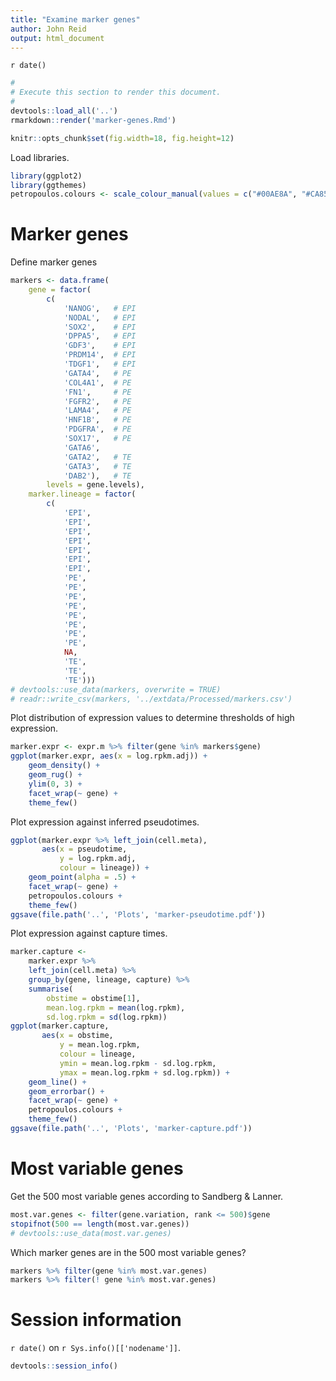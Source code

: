 ```yaml
---
title: "Examine marker genes"
author: John Reid
output: html_document
---
```


`r date()`

```r
#
# Execute this section to render this document.
#
devtools::load_all('..')
rmarkdown::render('marker-genes.Rmd')
```

```r
knitr::opts_chunk$set(fig.width=18, fig.height=12)
```

Load libraries.
```r
library(ggplot2)
library(ggthemes)
petropoulos.colours <- scale_colour_manual(values = c("#00AE8A", "#CA8505", "#FF6C00", "#8586C3"))
```


# Marker genes

Define marker genes
```r
markers <- data.frame(
    gene = factor(
        c(
            'NANOG',   # EPI
            'NODAL',   # EPI
            'SOX2',    # EPI
            'DPPA5',   # EPI
            'GDF3',    # EPI
            'PRDM14',  # EPI
            'TDGF1',   # EPI
            'GATA4',   # PE
            'COL4A1',  # PE
            'FN1',     # PE
            'FGFR2',   # PE
            'LAMA4',   # PE
            'HNF1B',   # PE
            'PDGFRA',  # PE
            'SOX17',   # PE
            'GATA6',
            'GATA2',   # TE
            'GATA3',   # TE
            'DAB2'),   # TE
        levels = gene.levels),
    marker.lineage = factor(
        c(
            'EPI',
            'EPI',
            'EPI',
            'EPI',
            'EPI',
            'EPI',
            'EPI',
            'PE',
            'PE',
            'PE',
            'PE',
            'PE',
            'PE',
            'PE',
            'PE',
            NA,
            'TE',
            'TE',
            'TE')))
# devtools::use_data(markers, overwrite = TRUE)
# readr::write_csv(markers, '../extdata/Processed/markers.csv')
```

Plot distribution of expression values to determine thresholds of high
expression.
```r
marker.expr <- expr.m %>% filter(gene %in% markers$gene)
ggplot(marker.expr, aes(x = log.rpkm.adj)) +
    geom_density() +
    geom_rug() +
    ylim(0, 3) +
    facet_wrap(~ gene) +
    theme_few()
```

Plot expression against inferred pseudotimes.
```r
ggplot(marker.expr %>% left_join(cell.meta),
       aes(x = pseudotime,
           y = log.rpkm.adj,
           colour = lineage)) +
    geom_point(alpha = .5) +
    facet_wrap(~ gene) +
    petropoulos.colours +
    theme_few()
ggsave(file.path('..', 'Plots', 'marker-pseudotime.pdf'))
```

Plot expression against capture times.
```r
marker.capture <-
    marker.expr %>%
    left_join(cell.meta) %>%
    group_by(gene, lineage, capture) %>%
    summarise(
        obstime = obstime[1],
        mean.log.rpkm = mean(log.rpkm),
        sd.log.rpkm = sd(log.rpkm))
ggplot(marker.capture,
       aes(x = obstime,
           y = mean.log.rpkm,
           colour = lineage,
           ymin = mean.log.rpkm - sd.log.rpkm,
           ymax = mean.log.rpkm + sd.log.rpkm)) +
    geom_line() +
    geom_errorbar() +
    facet_wrap(~ gene) +
    petropoulos.colours +
    theme_few()
ggsave(file.path('..', 'Plots', 'marker-capture.pdf'))
```


# Most variable genes

Get the 500 most variable genes according to Sandberg & Lanner.
```r
most.var.genes <- filter(gene.variation, rank <= 500)$gene
stopifnot(500 == length(most.var.genes))
# devtools::use_data(most.var.genes)
```

Which marker genes are in the 500 most variable genes?
```r
markers %>% filter(gene %in% most.var.genes)
markers %>% filter(! gene %in% most.var.genes)
```


# Session information

`r date()` on `r Sys.info()[['nodename']]`.
```r
devtools::session_info()
```
